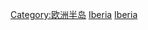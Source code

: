 {{Commons category|Iberian Peninsula}}
{{Catmore}}

[[Category:欧洲半岛|Category:欧洲半岛]]
[[Category:南歐地理|Iberia]]
[[Category:西歐地理|Iberia]]